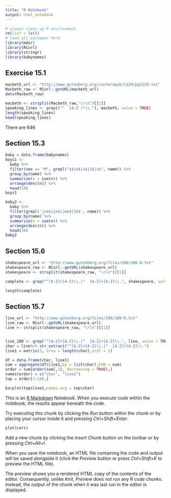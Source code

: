 ---
title: "R Notebook"
output: html_notebook
---

```{r}
# always clean up R environment
rm(list = ls())
# load all packages here
library(mdsr)
library(RCurl)
library(stringr)
library(babynames)

```
## Exercise 15.1
```{r}
macbeth_url <- "http://www.gutenberg.org/cache/epub/1129/pg1129.txt"
Macbeth_raw <- RCurl::getURL(macbeth_url)
data(Macbeth_raw)
```


```{r}
macbeth <- strsplit(Macbeth_raw,"\r\n")[[1]]
speaking_lines <- grep(("^  [A-Z ]*\\."), macbeth, value = TRUE)
length(speaking_lines)
head(speaking_lines)
```
There are 646

## Section 15.3
```{r}
baby = data.frame(babynames)
boys1 <- 
  baby %>%
  filter(sex == "M", grepl("a$|e$|o$|i$|u$", name)) %>%
  group_by(name) %>%
  summarise(n = sum(n)) %>%
  arrange(desc(n)) %>%
  head(10)
boys1

```
```{r}
baby2 <-
  baby %>%
  filter(grepl('joe$|jo$|Joe$|Jo$', name)) %>%
  group_by(name) %>%
  summarise(n = sum(n)) %>%
  arrange(desc(n)) %>%
  head(10)
baby2


```
## Section 15.6



```{r}
shakespeare_url <- "http://www.gutenberg.org/files/100/100-0.txt"
shakespeare_raw <- RCurl::getURL(shakespeare_url)
shakespeare <- strsplit(shakespeare_raw, "\r\n")[[1]]
```
```{r}
complete <- grep("^[A-Z]+[A-Z]\\.|^  [A-Z]+[A-Z]\\.", shakespeare, value = TRUE)

length(complete)
```

## Section 15.7





```{r}
line_url <- "http://www.gutenberg.org/files/100/100-0.txt"
line_raw <- RCurl::getURL(shakespeare_url)
line <- strsplit(shakespeare_raw, "\r\n")[[1]]


line_100 <- grep("^[A-Z]+[A-Z]\\.|^  [A-Z]+[A-Z]\\.", line, value = TRUE) 
char = line%>% str_extract("^[A-Z]+[A-Z]\\.|^  [A-Z]+[A-Z]\\.")
line1 = matrix(1, nrow = length(char),ncol = 1)

df = data.frame(char, line1)
sum = aggregate(df$line1,by = list(char),FUN = sum)
order = sum[order(sum[,2], decreasing = TRUE),]
names(order) = c("char", "line1")
top = order[1:100,]

barplot(top$line1,names.arg = top$char)

```




This is an [R Markdown](http://rmarkdown.rstudio.com) Notebook. When you execute code within the notebook, the results appear beneath the code. 

Try executing this chunk by clicking the *Run* button within the chunk or by placing your cursor inside it and pressing *Ctrl+Shift+Enter*. 

```{r}
plot(cars)
```

Add a new chunk by clicking the *Insert Chunk* button on the toolbar or by pressing *Ctrl+Alt+I*.

When you save the notebook, an HTML file containing the code and output will be saved alongside it (click the *Preview* button or press *Ctrl+Shift+K* to preview the HTML file).

The preview shows you a rendered HTML copy of the contents of the editor. Consequently, unlike *Knit*, *Preview* does not run any R code chunks. Instead, the output of the chunk when it was last run in the editor is displayed.
